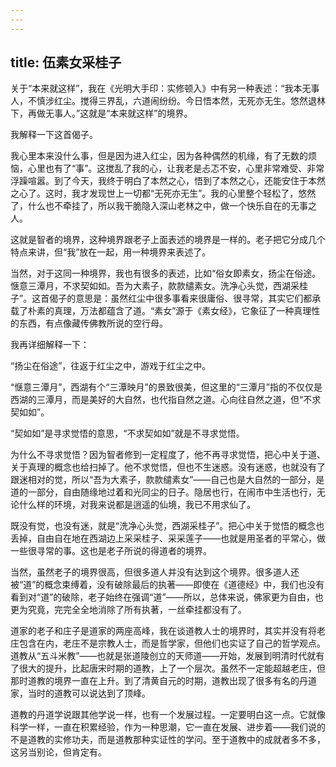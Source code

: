 ```yaml
---
---
---
```

title: 伍素女采桂子
---




关于“本来就这样”，我在《光明大手印：实修顿入》中有另一种表述：“我本无事人，不慎涉红尘。搅得三界乱，六道闹纷纷。今日悟本然，无死亦无生。悠然退林下，再做无事人。”这就是“本来就这样”的境界。

我解释一下这首偈子。

我心里本来没什么事，但是因为进入红尘，因为各种偶然的机缘，有了无数的烦恼，心里也有了“事”。这搅乱了我的心，让我老是忐忑不安，心里非常难受、非常浮躁喧嚣。到了今天，我终于明白了本然之心，悟到了本然之心，还能安住于本然之心了。这时，我才发现世上一切都“无死亦无生”。我的心里整个轻松了，悠然了，什么也不牵挂了，所以我干脆隐入深山老林之中，做一个快乐自在的无事之人。

这就是智者的境界，这种境界跟老子上面表述的境界是一样的。老子把它分成几个特点来讲，但“我”放在一起，用一种境界来表述了。

当然，对于这同一种境界，我也有很多的表述，比如“俗女即素女，扬尘在俗途。惬意三潭月，不求契如如。吾为大素子，款款缱素女。洗净心头觉，西湖采桂子”。这首偈子的意思是：虽然红尘中很多事看来很庸俗、很寻常，其实它们都承载了朴素的真理，万法都蕴含了道。“素女”源于《素女经》，它象征了一种真理性的东西，有点像藏传佛教所说的空行母。

我再详细解释一下：

“扬尘在俗途”，往返于红尘之中，游戏于红尘之中。

“惬意三潭月”，西湖有个“三潭映月”的景致很美，但这里的“三潭月”指的不仅仅是西湖的三潭月，而是美好的大自然，也代指自然之道。心向往自然之道，但“不求契如如”。

“契如如”是寻求觉悟的意思，“不求契如如”就是不寻求觉悟。

为什么不寻求觉悟？因为智者修到一定程度了，他不再寻求觉悟，把心中关于道、关于真理的概念也给扫掉了。他不求觉悟，但也不生迷惑。没有迷惑，也就没有了跟迷相对的觉，所以“吾为大素子，款款缱素女”——自己也是大自然的一部分，是道的一部分，自由随缘地过着和光同尘的日子。隐居也行，在闹市中生活也行，无论什么样的环境，对我来说都是逍遥的仙境，我已不用求仙了。

既没有觉，也没有迷，就是“洗净心头觉，西湖采桂子”。把心中关于觉悟的概念也丢掉，自由自在地在西湖边上采采桂子、采采莲子——也就是用圣者的平常心，做一些很寻常的事。这也是老子所说的得道者的境界。

当然，虽然老子的境界很高，但很多道人并没有达到这个境界。很多道人还被“道”的概念束缚着，没有破除最后的执著——即使在《道德经》中，我们也没有看到对“道”的破除，老子始终在强调“道”——所以，总体来说，佛家更为自由，也更为究竟，完完全全地消除了所有执著，一丝牵挂都没有了。

道家的老子和庄子是道家的两座高峰，我在谈道教人士的境界时，其实并没有将老庄包含在内，老庄不是宗教人士，而是哲学家，但他们也实证了自己的哲学观点。道教从“五斗米教”——也就是张道陵创立的天师道——开始，发展到明清时代就有了很大的提升，比起唐宋时期的道教，上了一个层次。虽然不一定能超越老庄，但那时道教的境界一直在上升。到了清黄自元的时期，道教出现了很多有名的丹道家，当时的道教可以说达到了顶峰。

道教的丹道学说跟其他学说一样，也有一个发展过程。一定要明白这一点。它就像科学一样，一直在积累经验，作为一种思潮，它一直在发展、进步着——我们说的不是道教的实修功夫，而是道教那种实证性的学问。至于道教中的成就者多不多，这另当别论，但肯定有。